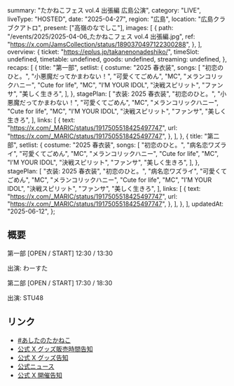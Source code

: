   summary: "たかねこフェス vol.4 出張編 広島公演",
  category: "LIVE",
  liveType: "HOSTED",
  date: "2025-04-27",
  region: "広島",
  location: "広島クラブクアトロ",
  present: ["高嶺のなでしこ"],
  images: [
    {
      path: "/events/2025/2025-04-06_たかねこフェス vol.4 出張編.jpg",
      ref: "https://x.com/JamsCollection/status/1890370497122300288",
    },
  ],
  overview: {
    ticket: "https://eplus.jp/takanenonadeshiko/",
    timeSlot: undefined,
    timetable: undefined,
    goods: undefined,
    streaming: undefined,
  },
  recaps: [
    {
      title: "第一部",
      setlist: {
        costume: "2025 春衣装",
        songs: [
          "初恋のひと。",
          "小悪魔だってかまわない！",
          "可愛くてごめん",
          "MC",
          "メランコリックハニー",
          "Cute for life",
          "MC",
          "I’M YOUR IDOL",
          "決戦スピリット",
          "ファンサ",
          "美しく生きろ",
        ],
      },
      stagePlan: [
        "衣装: 2025 春衣装",
        "初恋のひと。",
        "小悪魔だってかまわない！",
        "可愛くてごめん",
        "MC",
        "メランコリックハニー",
        "Cute for life",
        "MC",
        "I’M YOUR IDOL",
        "決戦スピリット",
        "ファンサ",
        "美しく生きろ",
      ],
      links: [
        {
          text: "https://x.com/_MARIC/status/1917505518425497747",
          url: "https://x.com/_MARIC/status/1917505518425497747",
        },
      ],
    },
    {
      title: "第二部",
      setlist: {
        costume: "2025 春衣装",
        songs: [
          "初恋のひと。",
          "病名恋ワズライ",
          "可愛くてごめん",
          "MC",
          "メランコリックハニー",
          "Cute for life",
          "MC",
          "I’M YOUR IDOL",
          "決戦スピリット",
          "ファンサ",
          "美しく生きろ",
        ],
      },
      stagePlan: [
        "衣装: 2025 春衣装",
        "初恋のひと。",
        "病名恋ワズライ",
        "可愛くてごめん",
        "MC",
        "メランコリックハニー",
        "Cute for life",
        "MC",
        "I’M YOUR IDOL",
        "決戦スピリット",
        "ファンサ",
        "美しく生きろ",
      ],
      links: [
        {
          text: "https://x.com/_MARIC/status/1917505518425497747",
          url: "https://x.com/_MARIC/status/1917505518425497747",
        },
      ],
    },
  ],
  updatedAt: "2025-06-12",
};

## 概要

第一部 [OPEN / START] 12:30 / 13:30

出演: わーすた

第二部 [OPEN / START] 17:30 / 18:30

出演: STU48

## リンク

- [#あしたのたかねこ](https://x.com/takanenofficial/status/1916110129004527856)
- [公式 X グッズ販売時間告知](https://x.com/takanenofficial/status/1916092407524757953)
- [公式 X グッズ告知](https://x.com/takanenofficial/status/1908444525334585657)
- [公式ニュース](https://takanenonadeshiko.jp/?p=3362)
- [公式 X 開催告知](https://x.com/takanenofficial/status/1866754911347892258)
